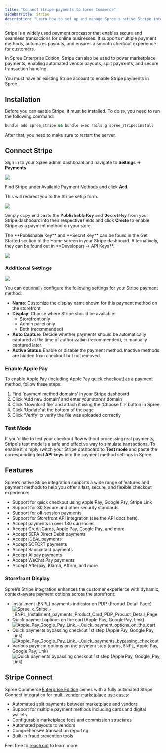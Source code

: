 ```yaml
---
title: "Connect Stripe payments to Spree Commerce"
sidebarTitle: Stripe
description: "Learn how to set up and manage Spree's native Stripe integration."
---
```


Stripe is a widely used payment processor that enables secure and seamless transactions for online businesses. It supports multiple payment methods, automates payouts, and ensures a smooth checkout experience for customers.

In Spree Enterprise Edition, Stripe can also be used to power marketplace payments, enabling automated vendor payouts, split payments, and secure transaction handling.

<Warning>
  You must have an existing Stripe account to enable Stripe payments in Spree.
</Warning>

## Installation

Before you can enable Stripe, it must be installed. To do so, you need to run the following command:

```bash
bundle add spree_stripe && bundle exec rails g spree_stripe:install
```

After that, you need to make sure to restart the server.

## Connect Stripe

Sign in to your Spree admin dashboard and navigate to **Settings → Payments**.

![](/images/integrations/stripe/1.get_started.png)

Find Stripe under Available Payment Methods and click **Add**.

This will redirect you to the Stripe setup form.

![](/images/integrations/stripe/2.setup_form.png)

Simply copy and paste the **Publishable Key** and **Secret Key** from your Stripe dashboard into their respective fields and click **Create** to enable Stripe as a payment method on your store.

<Note>
  The **Publishable Key** and **Secret Key** can be found in the Get Started section of the Home screen in your Stripe dashboard. Alternatively, they can be found out in **Developers → API Keys**.
</Note>

![](/images/integrations/stripe/3.stripe_enabled.png)

### Additional Settings

![](/images/integrations/stripe/4.additional_settings.png)

You can optionally configure the following settings for your Stripe payment method:

- **Name**: Customize the display name shown for this payment method on the storefront.
- **Display**: Choose where Stripe should be available:
  - Storefront only
  - Admin panel only
  - Both (recommended)
- **Auto Capture**: Decide whether payments should be automatically captured at the time of authorization (recommended), or manually captured later.
- **Active Status**: Enable or disable the payment method. Inactive methods are hidden from checkout but not removed.

### Enable Apple Pay 

To enable Apple Pay (including Apple Pay quick checkout) as a payment method, follow these steps:

1. Find ‘payment method domains’ in your Stripe dashboard
2. Click ‘Add new domain’ and enter your store’s domain
3. Click ‘Download file’ and attach it using the ‘Choose file’ button in Spree
4. Click ‘Update’ at the bottom of the page
5. Click ‘Verify’ to verify the file was uploaded correctly

### Test Mode

If you'd like to test your checkout flow without processing real payments, Stripe's test mode is a safe and effective way to simulate transactions. To enable it, simply switch your Stripe dashboard to **Test mode** and paste the corresponding **test API keys** into the payment method settings in Spree.

## Features

Spree’s native Stripe integration supports a wide range of features and payment methods to help you offer a fast, secure, and flexible checkout experience:

- Support for quick checkout using Apple Pay, Google Pay, Stripe Link
- Support for 3D Secure and other security standards
- Support for off-session payments
- Support for Storefront API integration (see the API docs here).
- Accept payments in over 130 currencies
- Accept Credit Cards, Apple Pay, Google Pay, and more
- Accept SEPA Direct Debit payments
- Accept iDEAL payments
- Accept SOFORT payments
- Accept Bancontact payments
- Accept Alipay payments
- Accept WeChat Pay payments
- Accept Afterpay, Klarna, Affirm, and more

### Storefront Display

Spree’s Stripe integration enhances the customer experience with dynamic, context-aware payment options across the storefront:

- Installment (BNPL) payments indicator on PDP (Product Detail Page)
  ![Spree_x_Stripe\_-\_BNPL_Installment_payments_Product_Card_PDP_Product_Detail_Page](https://vendo-production-res.cloudinary.com/image/upload/w_2000/q_auto/v1742983146/docs/github/Spree_x_Stripe_-_BNPL_Installment_payments_Product_Card_PDP_Product_Detail_Page_amhfkw.jpg)
- Quick payment options on the cart (Apple Pay, Google Pay, Link)
  ![Apple_Pay_Google_Pay_Link\_-\_Quick_payment_options_on_the_cart](https://vendo-production-res.cloudinary.com/image/upload/w_2000/q_auto/v1742930027/docs/github/Spree_x_Stripe_-_Apple_Pay_Google_Pay_Link_-_Quick_payment_options_on_the_cart_aw45x9.jpg)
- Quick payments bypassing checkout 1st step (Apple Pay, Google Pay, Link)
  ![Apple_Pay_Google_Pay_Link\_-\_Quick_payments_bypassing_checkout](https://vendo-production-res.cloudinary.com/image/upload/w_2000/q_auto/v1742930027/docs/github/Spree_x_Stripe_-_Apple_Pay_Google_Pay_Link_-_Quick_payments_bypassing_checkout_on_Cart_n6gbh6.jpg)
- Various payment options on the payment step (cards, BNPL, Apple Pay, Google Pay, Link)
  ![Quick payments bypassing checkout 1st step (Apple Pay, Google_Pay, Link)](https://vendo-production-res.cloudinary.com/image/upload/w_2000/q_auto/v1742930027/docs/github/Spree_x_Stripe_-_Apple_Pay_Google_Pay_Link_-_Checkout_payment_step_rxxnr9.jpg)

## Stripe Connect

Spree Commerce [Enterprise Edition](https://spreecommerce.org/spree-commerce-version-comparison-community-edition-vs-enterprise-edition/) comes with a fully automated Stripe Connect integration for [multi-vendor marketplace use cases](https://spreecommerce.org/marketplace-ecommerce/):

- Automated split payments between marketplace and vendors
- Support for multiple payment methods including cards and digital wallets
- Configurable marketplace fees and commission structures
- Automated payouts to vendors
- Comprehensive transaction reporting
- Built-in fraud prevention tools

Feel free to [reach out](https://spreecommerce.org/get-started/) to learn more.
